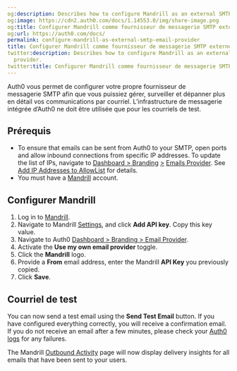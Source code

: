```yaml
---
og:description: Describes how to configure Mandrill as an external SMTP email provider.
og:image: https://cdn2.auth0.com/docs/1.14553.0/img/share-image.png
og:title: Configurer Mandrill comme fournisseur de messagerie SMTP externe
og:url: https://auth0.com/docs/
permalink: configure-mandrill-as-external-smtp-email-provider
title: Configurer Mandrill comme fournisseur de messagerie SMTP externe
twitter:description: Describes how to configure Mandrill as an external SMTP email
  provider.
twitter:title: Configurer Mandrill comme fournisseur de messagerie SMTP externe
---
```


Auth0 vous permet de configurer votre propre fournisseur de messagerie SMTP afin que vous puissiez gérer, surveiller et dépanner plus en détail vos communications par courriel. L’infrastructure de messagerie intégrée d’Auth0 ne doit être utilisée que pour les courriels de test.

## Prérequis

* To ensure that emails can be sent from Auth0 to your SMTP, open ports and allow inbound connections from specific IP addresses. To update the list of IPs, navigate to [Dashboard > Branding](https://manage.auth0.com/#/branding/email_provider) [>](https://manage.auth0.com/#/branding/email_provider) [Emails Provider](https://manage.auth0.com/#/branding/email_provider). See [Add IP Addresses to AllowList](/docs/secure/security-guidance/data-security/allowlist) for details.
* You must have a [Mandrill](https://www.mandrill.com/signup/) account.

## Configurer Mandrill

1. Log in to [Mandrill](https://www.mandrill.com/signup/).
2. Navigate to Mandrill [Settings](https://mandrillapp.com/settings), and click **Add API key**. Copy this key value.
3. Navigate to Auth0 [Dashboard > Branding > Email Provider](https://manage.auth0.com/#/branding/email_provider).
4. Activate the **Use my own email provider** toggle.
5. Click the **Mandrill** logo.
6. Provide a **From** email address, enter the Mandrill **API Key** you previously copied.
7. Click **Save**.

## Courriel de test

You can now send a test email using the **Send Test Email** button. If you have configured everything correctly, you will receive a confirmation email. If you do not receive an email after a few minutes, please check your [Auth0 logs](https://manage.auth0.com/#/logs) for any failures.

The Mandrill [Outbound Activity](https://mandrillapp.com/activity) page will now display delivery insights for all emails that have been sent to your users.